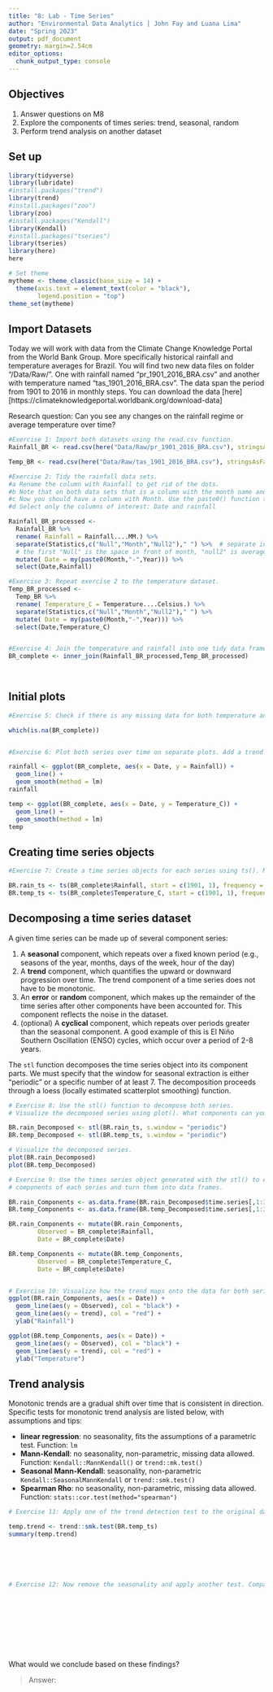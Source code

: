 ```yaml
---
title: "8: Lab - Time Series"
author: "Environmental Data Analytics | John Fay and Luana Lima"
date: "Spring 2023"
output: pdf_document
geometry: margin=2.54cm
editor_options: 
  chunk_output_type: console
---
```


## Objectives
1. Answer questions on M8
2. Explore the components of times series: trend, seasonal, random
3. Perform trend analysis on another dataset

## Set up

```r

library(tidyverse)
library(lubridate)
#install.packages("trend")
library(trend)
#install.packages("zoo")
library(zoo)
#install.packages("Kendall")
library(Kendall)
#install.packages("tseries")
library(tseries)
library(here)
here

# Set theme
mytheme <- theme_classic(base_size = 14) +
  theme(axis.text = element_text(color = "black"), 
        legend.position = "top")
theme_set(mytheme)
```

## Import Datasets

Today we will work with data from the Climate Change Knowledge Portal from the World Bank Group. More specifically historical rainfall and temperature averages for Brazil. You will find two new data files on folder "/Data/Raw/". One with rainfall named "pr_1901_2016_BRA.csv" and another with temperature named "tas_1901_2016_BRA.csv". The data span the period from 1901 to 2016 in monthly steps. You can download the data [here][https://climateknowledgeportal.worldbank.org/download-data]

Research question: Can you see any changes on the rainfall regime or average temperature over time?

```r
#Exercise 1: Import both datasets using the read.csv function.
Rainfall_BR <- read.csv(here("Data/Raw/pr_1901_2016_BRA.csv"), stringsAsFactors = TRUE)

Temp_BR <- read.csv(here("Data/Raw/tas_1901_2016_BRA.csv"), stringsAsFactors = TRUE)

#Exercise 2: Tidy the rainfall data sets.
#a Rename the column with Rainfall to get rid of the dots.
#b Note that on both data sets that is a column with the month name and average. Convert it to a Month column by separating the string, i.e., month in one column and the word "Average" on another. Hint: use the separate() function in the pipe.
#c Now you should have a column with Month. Use the paste0() function to paste month and year together and create a date object.
#d Select only the columns of interest: Date and rainfall

Rainfall_BR_processed <-
  Rainfall_BR %>% 
  rename( Rainfall = Rainfall....MM.) %>% 
  separate(Statistics,c("Null","Month","Null2")," ") %>%  # separate into 3 columns, 
  # the first "Null" is the space in front of month, "null2" is average, separate by space "" 
  mutate( Date = my(paste0(Month,"-",Year))) %>% 
  select(Date,Rainfall)

#Exercise 3: Repeat exercise 2 to the temperature dataset.
Temp_BR_processed <-
  Temp_BR %>% 
  rename( Temperature_C = Temperature....Celsius.) %>% 
  separate(Statistics,c("Null","Month","Null2")," ") %>% 
  mutate( Date = my(paste0(Month,"-",Year))) %>% 
  select(Date,Temperature_C)  


#Exercise 4: Join the temperature and rainfall into one tidy data frame with 3 columns: Date, Rainfall and Temperature.
BR_complete <- inner_join(Rainfall_BR_processed,Temp_BR_processed)
  
           
```


## Initial plots

```r

#Exercise 5: Check if there is any missing data for both temperature and rainfall series.

which(is.na(BR_complete))


#Exercise 6: Plot both series over time on separate plots. Add a trend line using geom_smooth(). Can you say something about the trend just by visualizing the data?

rainfall <- ggplot(BR_complete, aes(x = Date, y = Rainfall)) +
  geom_line() +
  geom_smooth(method = lm)
rainfall

temp <- ggplot(BR_complete, aes(x = Date, y = Temperature_C)) +
  geom_line() +
  geom_smooth(method = lm)
temp

```

## Creating time series objects

```r
#Exercise 7: Create a time series objects for each series using ts(). Make sure you specify the starting point and frequency.

BR.rain_ts <- ts(BR_complete$Rainfall, start = c(1901, 1), frequency = 12)
BR.temp_ts <- ts(BR_complete$Temperature_C, start = c(1901, 1), frequency = 12)

```


## Decomposing a time series dataset

A given time series can be made up of several component series: 

1. A **seasonal** component, which repeats over a fixed known period (e.g., seasons of the year, months, days of the week, hour of the day)
2. A **trend** component, which quantifies the upward or downward progression over time. The trend component of a time series does not have to be monotonic.
3. An **error** or **random** component, which makes up the remainder of the time series after other components have been accounted for. This component reflects the noise in the dataset. 
4. (optional) A **cyclical** component, which repeats over periods greater than the seasonal component. A good example of this is El Niño Southern Oscillation (ENSO) cycles, which occur over a period of 2-8 years.


The `stl` function decomposes the time series object into its component parts. We must specify that the window for seasonal extraction is either "periodic" or a specific number of at least 7. The decomposition proceeds through a loess (locally estimated scatterplot smoothing) function.

```r

# Exercise 8: Use the stl() function to decompose both series. 
# Visualize the decomposed series using plot(). What components can you identify?

BR.rain_Decomposed <- stl(BR.rain_ts, s.window = "periodic")
BR.temp_Decomposed <- stl(BR.temp_ts, s.window = "periodic")

# Visualize the decomposed series. 
plot(BR.rain_Decomposed)
plot(BR.temp_Decomposed)

# Exercise 9: Use the times series object generated with the stl() to extract the 
# components of each series and turn them into data frames.

BR.rain_Components <- as.data.frame(BR.rain_Decomposed$time.series[,1:3])
BR.temp_Components <- as.data.frame(BR.temp_Decomposed$time.series[,1:3])

BR.rain_Components <- mutate(BR.rain_Components,
        Observed = BR_complete$Rainfall,     
        Date = BR_complete$Date)

BR.temp_Components <- mutate(BR.temp_Components,
        Observed = BR_complete$Temperature_C,     
        Date = BR_complete$Date)


# Exercise 10: Visualize how the trend maps onto the data for both series
ggplot(BR.rain_Components, aes(x = Date)) +
  geom_line(aes(y = Observed), col = "black") +
  geom_line(aes(y = trend), col = "red") +
  ylab("Rainfall")

ggplot(BR.temp_Components, aes(x = Date)) +
  geom_line(aes(y = Observed), col = "black") +
  geom_line(aes(y = trend), col = "red") +
  ylab("Temperature")


```


## Trend analysis

Monotonic trends are a gradual shift over time that is consistent in direction. Specific tests for monotonic trend analysis are listed below, with assumptions and tips: 

* **linear regression**: no seasonality, fits the assumptions of a parametric test. Function: `lm`
* **Mann-Kendall**: no seasonality, non-parametric, missing data allowed. Function: `Kendall::MannKendall()` or `trend::mk.test()`
* **Seasonal Mann-Kendall**: seasonality, non-parametric `Kendall::SeasonalMannKendall` or `trend::smk.test()`
* **Spearman Rho**: no seasonality, non-parametric, missing data allowed. Function: `stats::cor.test(method="spearman")`


```r

# Exercise 11: Apply one of the trend detection test to the original data set. Remember that the data has seasonal component, which test can be applied in this case?

temp.trend <- trend::smk.test(BR.temp_ts)
summary(temp.trend)






# Exercise 12: Now remove the seasonality and apply another test. Compare the results with what you obtained on Exercise 9.











```

What would we conclude based on these findings? 

> Answer:


